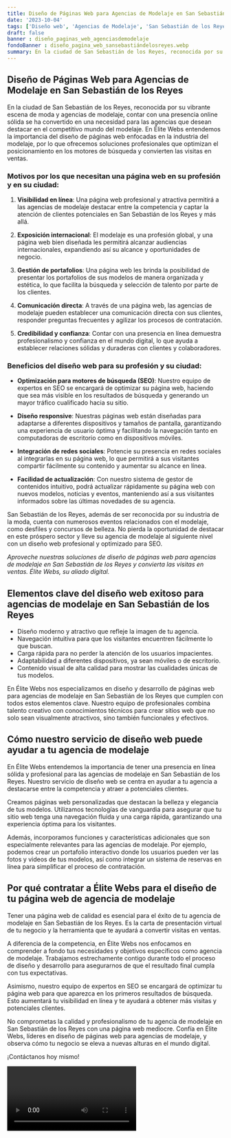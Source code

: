 ```yaml
---
title: Diseño de Páginas Web para Agencias de Modelaje en San Sebastián de los Reyes
date: '2023-10-04'
tags: ['Diseño web', 'Agencias de Modelaje', 'San Sebastián de los Reyes']
draft: false
banner : diseño_paginas_web_agenciasdemodelaje
fondoBanner : diseño_pagina_web_sansebastiándelosreyes.webp
summary: En la ciudad de San Sebastián de los Reyes, reconocida por su vibrante escena de moda y agencias de modelaje, contar con una presencia online sólida se ha convertido en una necesidad para las agencias que desean destacar en el competitivo mundo del modelaje. En Élite Webs entendemos la importancia del diseño de páginas web enfocadas en la industria del modelaje, por lo que ofrecemos soluciones profesionales que optimizan el posicionamiento en los motores de búsqueda y convierten las visitas en ventas.
---
```


## Diseño de Páginas Web para Agencias de Modelaje en San Sebastián de los Reyes

En la ciudad de San Sebastián de los Reyes, reconocida por su vibrante escena de moda y agencias de modelaje, contar con una presencia online sólida se ha convertido en una necesidad para las agencias que desean destacar en el competitivo mundo del modelaje. En Élite Webs entendemos la importancia del diseño de páginas web enfocadas en la industria del modelaje, por lo que ofrecemos soluciones profesionales que optimizan el posicionamiento en los motores de búsqueda y convierten las visitas en ventas.

### Motivos por los que necesitan una página web en su profesión y en su ciudad:

1. **Visibilidad en línea**: Una página web profesional y atractiva permitirá a las agencias de modelaje destacar entre la competencia y captar la atención de clientes potenciales en San Sebastián de los Reyes y más allá.

2. **Exposición internacional**: El modelaje es una profesión global, y una página web bien diseñada les permitirá alcanzar audiencias internacionales, expandiendo así su alcance y oportunidades de negocio.

3. **Gestión de portafolios**: Una página web les brinda la posibilidad de presentar los portafolios de sus modelos de manera organizada y estética, lo que facilita la búsqueda y selección de talento por parte de los clientes.

4. **Comunicación directa**: A través de una página web, las agencias de modelaje pueden establecer una comunicación directa con sus clientes, responder preguntas frecuentes y agilizar los procesos de contratación.

5. **Credibilidad y confianza**: Contar con una presencia en línea demuestra profesionalismo y confianza en el mundo digital, lo que ayuda a establecer relaciones sólidas y duraderas con clientes y colaboradores.

### Beneficios del diseño web para su profesión y su ciudad:

- **Optimización para motores de búsqueda (SEO)**: Nuestro equipo de expertos en SEO se encargará de optimizar su página web, haciendo que sea más visible en los resultados de búsqueda y generando un mayor tráfico cualificado hacia su sitio.

- **Diseño responsive**: Nuestras páginas web están diseñadas para adaptarse a diferentes dispositivos y tamaños de pantalla, garantizando una experiencia de usuario óptima y facilitando la navegación tanto en computadoras de escritorio como en dispositivos móviles.

- **Integración de redes sociales**: Potencie su presencia en redes sociales al integrarlas en su página web, lo que permitirá a sus visitantes compartir fácilmente su contenido y aumentar su alcance en línea.

- **Facilidad de actualización**: Con nuestro sistema de gestor de contenidos intuitivo, podrá actualizar rápidamente su página web con nuevos modelos, noticias y eventos, manteniendo así a sus visitantes informados sobre las últimas novedades de su agencia.

San Sebastián de los Reyes, además de ser reconocida por su industria de la moda, cuenta con numerosos eventos relacionados con el modelaje, como desfiles y concursos de belleza. No pierda la oportunidad de destacar en este próspero sector y lleve su agencia de modelaje al siguiente nivel con un diseño web profesional y optimizado para SEO.

*Aproveche nuestras soluciones de diseño de páginas web para agencias de modelaje en San Sebastián de los Reyes y convierta las visitas en ventas. Élite Webs, su aliado digital.*

<GifSeo />

<Cta />

## Elementos clave del diseño web exitoso para agencias de modelaje en San Sebastián de los Reyes

- Diseño moderno y atractivo que refleje la imagen de tu agencia.
- Navegación intuitiva para que los visitantes encuentren fácilmente lo que buscan.
- Carga rápida para no perder la atención de los usuarios impacientes.
- Adaptabilidad a diferentes dispositivos, ya sean móviles o de escritorio.
- Contenido visual de alta calidad para mostrar las cualidades únicas de tus modelos.

En Élite Webs nos especializamos en diseño y desarrollo de páginas web para agencias de modelaje en San Sebastián de los Reyes que cumplen con todos estos elementos clave. Nuestro equipo de profesionales combina talento creativo con conocimientos técnicos para crear sitios web que no solo sean visualmente atractivos, sino también funcionales y efectivos.

## Cómo nuestro servicio de diseño web puede ayudar a tu agencia de modelaje

En Élite Webs entendemos la importancia de tener una presencia en línea sólida y profesional para las agencias de modelaje en San Sebastián de los Reyes. Nuestro servicio de diseño web se centra en ayudar a tu agencia a destacarse entre la competencia y atraer a potenciales clientes.

Creamos páginas web personalizadas que destacan la belleza y elegancia de tus modelos. Utilizamos tecnologías de vanguardia para asegurar que tu sitio web tenga una navegación fluida y una carga rápida, garantizando una experiencia óptima para los visitantes.

Además, incorporamos funciones y características adicionales que son especialmente relevantes para las agencias de modelaje. Por ejemplo, podemos crear un portafolio interactivo donde los usuarios pueden ver las fotos y videos de tus modelos, así como integrar un sistema de reservas en línea para simplificar el proceso de contratación.

## Por qué contratar a Élite Webs para el diseño de tu página web de agencia de modelaje

Tener una página web de calidad es esencial para el éxito de tu agencia de modelaje en San Sebastián de los Reyes. Es la carta de presentación virtual de tu negocio y la herramienta que te ayudará a convertir visitas en ventas.

A diferencia de la competencia, en Élite Webs nos enfocamos en comprender a fondo tus necesidades y objetivos específicos como agencia de modelaje. Trabajamos estrechamente contigo durante todo el proceso de diseño y desarrollo para asegurarnos de que el resultado final cumpla con tus expectativas.

Asimismo, nuestro equipo de expertos en SEO se encargará de optimizar tu página web para que aparezca en los primeros resultados de búsqueda. Esto aumentará tu visibilidad en línea y te ayudará a obtener más visitas y potenciales clientes.

No comprometas la calidad y profesionalismo de tu agencia de modelaje en San Sebastián de los Reyes con una página web mediocre. Confía en Élite Webs, líderes en diseño de páginas web para agencias de modelaje, y observa cómo tu negocio se eleva a nuevas alturas en el mundo digital.

¡Contáctanos hoy mismo!

<Video />

<CtaBot job='Agencias de Modelaje' city='San Sebastián de los Reyes'/>

<Gmaps query='San Sebastián de los Reyes+españa+maps' />